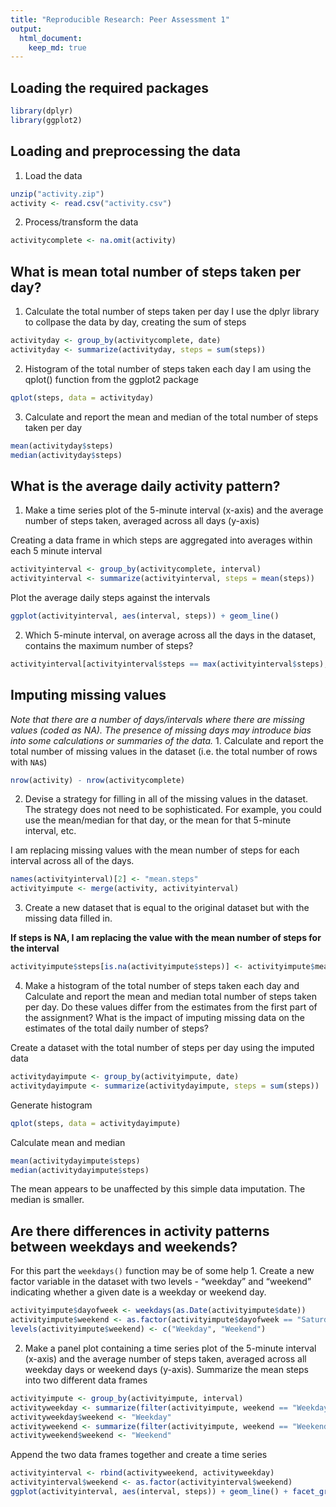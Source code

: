 ```yaml
---
title: "Reproducible Research: Peer Assessment 1"
output: 
  html_document:
    keep_md: true
---
```


## Loading the required packages
```r
library(dplyr)
library(ggplot2)
```

## Loading and preprocessing the data
1. Load the data
```r
unzip("activity.zip")
activity <- read.csv("activity.csv")
```
2. Process/transform the data
```r
activitycomplete <- na.omit(activity)
```


## What is mean total number of steps taken per day?
1. Calculate the total number of steps taken per day
I use the dplyr library to collpase the data by day, creating the sum of steps
```r
activityday <- group_by(activitycomplete, date)
activityday <- summarize(activityday, steps = sum(steps))
```

2. Histogram of the total number of steps taken each day
I am using the qplot() function from the ggplot2 package
```r
qplot(steps, data = activityday)
```

3. Calculate and report the mean and median of the total number of steps taken per day
```r
mean(activityday$steps)
median(activityday$steps)
```

## What is the average daily activity pattern?
1. Make a time series plot of the 5-minute interval (x-axis) and the average number of steps taken, averaged across all days (y-axis)

Creating a data frame in which steps are aggregated into averages within each 5 minute interval
```r
activityinterval <- group_by(activitycomplete, interval)
activityinterval <- summarize(activityinterval, steps = mean(steps))
```
Plot the average daily steps against the intervals
```r
ggplot(activityinterval, aes(interval, steps)) + geom_line()
```

2. Which 5-minute interval, on average across all the days in the dataset, contains the maximum number of steps?
```r
activityinterval[activityinterval$steps == max(activityinterval$steps), ]
```
## Imputing missing values
*Note that there are a number of days/intervals where there are missing values (coded as NA). The presence of missing days may introduce bias into some calculations or summaries of the data.*
1. Calculate and report the total number of missing values in the dataset (i.e. the total number of rows with `NA`s)
```r
nrow(activity) - nrow(activitycomplete)
```

2. Devise a strategy for filling in all of the missing values in the dataset. The strategy does not need to be sophisticated. For example, you could use the mean/median for that day, or the mean for that 5-minute interval, etc.

I am replacing missing values with the mean number of steps for each interval across all of the days.
```r
names(activityinterval)[2] <- "mean.steps"
activityimpute <- merge(activity, activityinterval)
```

3. Create a new dataset that is equal to the original dataset but with the missing data filled in.

**If steps is NA, I am replacing the value with the mean number of steps for the interval**
```r
activityimpute$steps[is.na(activityimpute$steps)] <- activityimpute$mean.steps[is.na(activityimpute$steps)]
```

4. Make a histogram of the total number of steps taken each day and Calculate and report the mean and median total number of steps taken per day. Do these values differ from the estimates from the first part of the assignment? What is the impact of imputing missing data on the estimates of the total daily number of steps?

Create a dataset with the total number of steps per day using the imputed data
```r
activitydayimpute <- group_by(activityimpute, date)
activitydayimpute <- summarize(activitydayimpute, steps = sum(steps))
```
Generate histogram
```r
qplot(steps, data = activitydayimpute)
```

Calculate mean and median
```r
mean(activitydayimpute$steps)
median(activitydayimpute$steps)
```
The mean appears to be unaffected by this simple data imputation. The median is smaller.

## Are there differences in activity patterns between weekdays and weekends?
For this part the `weekdays()` function may be of some help
1. Create a new factor variable in the dataset with two levels - "weekday" and "weekend" indicating whether a given date is a weekday or weekend day.
```r
activityimpute$dayofweek <- weekdays(as.Date(activityimpute$date))
activityimpute$weekend <- as.factor(activityimpute$dayofweek == "Saturday" | activityimpute$dayofweek == "Sunday")
levels(activityimpute$weekend) <- c("Weekday", "Weekend")
```

2. Make a panel plot containing a time series plot of the 5-minute interval (x-axis) and the average number of steps taken, averaged across all weekday days or weekend days (y-axis).
Summarize the mean steps into two different data frames
```r
activityimpute <- group_by(activityimpute, interval)
activityweekday <- summarize(filter(activityimpute, weekend == "Weekday"), steps = mean(steps))
activityweekday$weekend <- "Weekday"
activityweekend <- summarize(filter(activityimpute, weekend == "Weekend"), steps = mean(steps))
activityweekend$weekend <- "Weekend"
```
Append the two data frames together and create a time series
```r
activityinterval <- rbind(activityweekend, activityweekday)
activityinterval$weekend <- as.factor(activityinterval$weekend)
ggplot(activityinterval, aes(interval, steps)) + geom_line() + facet_grid(weekend ~ .)
```